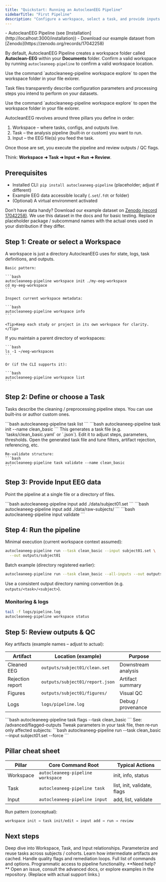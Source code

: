 ```yaml
---
title: "Quickstart: Running an AutocleanEEG Pipeline"
sidebarTitle: "First Pipeline"
description: "Configure a workspace, select a task, and provide inputs to execute reproducible EEG preprocessing with clear QC outputs."
---
```


<Steps>
<Step title="Prerequisites">
<Warning>
  - AutocleanEEG Pipeline (see [Installation](http://localhost:3000/installation))
  - Download our example dataset from [Zenodo](https://zenodo.org/records/17042258)
</Warning>
</Step>

<Step title="Workspace">

By default, AutocleanEEG Pipeline creates a workspace folder called **Autoclean-EEG** within your **Documents** folder. Confirm a valid workspace by running `autocleaneeg-pipeline` to confirm a valid workspace location.

<Tip>
Use the command `autocleaneeg-pipeline workspace explore` to open the workspace folder in your file exlorer.
</Tip>

</Step>

<Step title="Task">

Task files transparently describe configuration parameters and processing steps you intend to perform on your datasets.

<Tip>
Use the command `autocleaneeg-pipeline workspace explore` to open the workspace folder in your file exlorer.
</Tip>

</Step>


</Steps>




AutocleanEEG revolves around three pillars you define in order:

1. Workspace – where tasks, configs, and outputs live.
2. Task – the analysis pipeline (built‑in or custom) you want to run.
3. Input – the EEG file(s) you feed the task.

Once those are set, you execute the pipeline and review outputs / QC flags.

<Tip>
  Think: <strong>Workspace ➜ Task ➜ Input ➜ Run ➜ Review</strong>.
</Tip>

## Prerequisites

- Installed CLI: `pip install autocleaneeg-pipeline` (placeholder; adjust if different)
- Example EEG data accessible locally (`.set`/`.fdt` or folder)
- (Optional) A virtual environment activated

<Tip>
  Don’t have data handy? Download our example dataset on
  <a href="https://zenodo.org/records/17042258" target="_blank" rel="noopener noreferrer">Zenodo (record 17042258)</a>.
  We use this dataset in the docs and for basic testing.
</Tip>

<Note>
  Replace placeholder package / subcommand names with the actual ones used in your distribution if they differ.
</Note>

## Step 1: Create or select a Workspace

<AccordionGroup>
  <Accordion icon="folder-open" title="Initialize a new workspace">
    A workspace is just a directory AutocleanEEG uses for state, logs, task definitions, and outputs.
    
    Basic pattern:
    
    ```bash
    autocleaneeg-pipeline workspace init ./my-eeg-workspace
    cd my-eeg-workspace
    ```
    
    Inspect current workspace metadata:
    
    ```bash
    autocleaneeg-pipeline workspace info
    ```
    
    <Tip>Keep each study or project in its own workspace for clarity.</Tip>
  </Accordion>
  <Accordion icon="rectangle-terminal" title="List existing workspaces (if supported)">
    If you maintain a parent directory of workspaces:
    
    ```bash
    ls -1 ~/eeg-workspaces
    ```
    
    Or (if the CLI supports it):
    
    ```bash
    autocleaneeg-pipeline workspace list
    ```
  </Accordion>
</AccordionGroup>

## Step 2: Define or choose a Task

Tasks describe the cleaning / preprocessing pipeline steps. You can use built‑ins or author custom ones.

<AccordionGroup>
  <Accordion icon="list-check" title="List available tasks">
    ```bash
    autocleaneeg-pipeline task list
    ```
  </Accordion>
  <Accordion icon="wand-magic-sparkles" title="Create a new task (template)">
    ```bash
    autocleaneeg-pipeline task init --name clean_basic
    ```
    This generates a task file (e.g. `tasks/clean_basic.yaml` or `.json`). Edit it to adjust steps, parameters, thresholds.
  </Accordion>
  <Accordion icon="pen-to-square" title="Edit task parameters">
    Open the generated task file and tune filters, artifact rejection, referencing, etc.
    
    Re‑validate structure:
    ```bash
    autocleaneeg-pipeline task validate --name clean_basic
    ```
  </Accordion>
</AccordionGroup>

## Step 3: Provide Input EEG data

Point the pipeline at a single file or a directory of files.

<AccordionGroup>
  <Accordion icon="file" title="Single file input">
    ```bash
    autocleaneeg-pipeline input add ./data/subject01.set
    ```
  </Accordion>
  <Accordion icon="folder" title="Batch / directory input">
    ```bash
    autocleaneeg-pipeline input add ./data/raw-subjects/
    ```
  </Accordion>
  <Accordion icon="circle-question" title="Validate inputs">
    ```bash
    autocleaneeg-pipeline input validate
    ```
  </Accordion>
</AccordionGroup>

## Step 4: Run the pipeline

Minimal execution (current workspace context assumed):

```bash
autocleaneeg-pipeline run --task clean_basic --input subject01.set \
  --out outputs/subject01
```

Batch example (directory registered earlier):

```bash
autocleaneeg-pipeline run --task clean_basic --all-inputs --out outputs/batch_run
```

<Tip>Use a consistent output directory naming convention (e.g. `outputs/<task>/<subject>`).</Tip>

### Monitoring & logs

```bash
tail -f logs/pipeline.log
autocleaneeg-pipeline workspace status
```

## Step 5: Review outputs & QC

Key artifacts (example names – adjust to actual):

| Artifact | Location (example) | Purpose |
|----------|--------------------|---------|
| Cleaned EEG | `outputs/subject01/clean.set` | Downstream analysis |
| Rejection report | `outputs/subject01/report.json` | Artifact summary |
| Figures | `outputs/subject01/figures/` | Visual QC |
| Logs | `logs/pipeline.log` | Debug / provenance |

<AccordionGroup>
  <Accordion icon="flag" title="Inspect flagged outputs">
    ```bash
    autocleaneeg-pipeline task flags --task clean_basic
    ```
    See: /advanced/flagged-outputs
  </Accordion>
  <Accordion icon="gear" title="Adjust & rerun">
    Tweak parameters in your task file, then re‑run only affected subjects:
    ```bash
    autocleaneeg-pipeline run --task clean_basic --input subject01.set --force
    ```
  </Accordion>
</AccordionGroup>

## Pillar cheat sheet

| Pillar | Core Command Root | Typical Actions |
|--------|-------------------|-----------------|
| Workspace | `autocleaneeg-pipeline workspace` | init, info, status |
| Task | `autocleaneeg-pipeline task` | list, init, validate, flags |
| Input | `autocleaneeg-pipeline input` | add, list, validate |

Run pattern (conceptual):

```bash
workspace init → task init/edit → input add → run → review
```

## Next steps

<CardGroup cols={2}>

<Card title="Understand the Pillars" icon="cube" href="/basics">
  Deep dive into Workspace, Task, and Input relationships.
</Card>

<Card title="Task Variables" icon="sliders" href="/advanced/task-variables">
  Parameterize and reuse tasks across subjects / cohorts.
</Card>

<Card title="Persistent State" icon="database" href="/advanced/persistent-state">
  Learn how intermediate artifacts are cached.
</Card>

<Card title="Flagged Outputs" icon="flag" href="/advanced/flagged-outputs">
  Handle quality flags and remediation loops.
</Card>

<Card title="CLI Reference" icon="terminal" href="/essentials/cli-command-reference">
  Full list of commands and options.
</Card>

<Card title="API Reference" icon="code" href="/api-reference/introduction">
  Programmatic access to pipeline functionality.
</Card>

</CardGroup>

<Note>
  **Need help?** Open an issue, consult the advanced docs, or explore examples in the repository. (Replace with actual support links.)
</Note>
